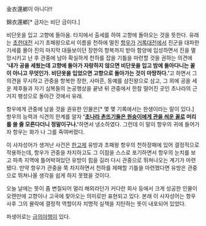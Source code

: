 金衣還鄕이 아니다!!

錦衣還鄕[* 금자는 비단 금이다.]

비단옷을 입고 고향에 돌아옴.
타지에서 출세를 하여 고향에 돌아오는 것을 뜻한다. 
유래는 [[초한대전]] 시기 초패왕으로서 이름을 천하에 떨친 [[항우]]가 [[거록대전]]에서 진군을 대파한 기세를 몰아 진의 마지막 대들보이던 장한의 항복까지 받아 함양에 입성하면서 진을 멸망시키고 난 후 관중에 남아 확실하게 천하를 잡을 기틀을 마련할 것을 권하는 의견에 ''' '내가 공을 세웠는데 고향에 돌아가 자랑하지 않으면 비단옷을 입고 밤에 돌아다니는 꼴이 아니고 무엇인가. 비단옷을 입었으면 고향으로 돌아가는 것이 마땅하다.' '''고 하면서 그 의견을 무시하고 관중을 항복한 장한, 사마흔, 동예를 삼진왕으로 삼고, 그 외에 공을 세운 제후들과 자기 심복들의 논공행상을 끝낸 뒤 관중에서 한참 떨어진 곳인 초나라의 근거지 팽성으로 돌아간 것에서 유래.

항우에게 관중에 남을 것을 권유한 인물은[* 몇 몇 기록에서는 한생이라는 말이 있다.] 항우의 능력과 식견의 한계를 알자 ''' '[[초인목후이관|초나라 촌뜨기들은 원숭이에게 관을 씌운 꼴]]로 머리를 쓸 줄 모른다더니 정말이구나.' '''하면서 냉소하였다. 그런데 이 말이 항우의 귀에 들어가자 항우는 화가 나 그를 죽여버렸다.

이 사자성어가 생겨난 사건은 [[한고제]] 유방과 초패왕 항우의 천하장패에 있어 결정적으로 작용하는데, 항우가 관중을 차지하고도 그 이점을 스스로 포기하면서 항우의 눈치를 보고 파촉 지역에 틀어박혀있던 유방이 힘을 길러 다시 관중으로 뛰쳐나오는 계기가 마련됐다. 만약 항우가 관중을 쭉 차지하면서 천하를 제패할 기틀을 마련했다면 유방은 관중으로 뛰쳐나올 생각을 쉽게 하지 못했을 것이다.

오늘 날에는 뜻이 좀 변질되어 멀리 해외라던가 커다란 회사 등에서 크게 성공한 인물이 오랜만에 고향이나 고국에 찾아오는 의미로만 표현되고 있다. 본래 이 사자성어는 항우 사후 그의 몰락에 결정적 역할이자  치명적 실책을 지탄하는 뜻이 내포되어 있었다.


파생어로는 [[금의야행]]이 있다.

